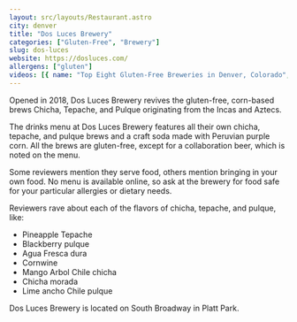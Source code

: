```yaml
---
layout: src/layouts/Restaurant.astro
city: denver
title: "Dos Luces Brewery"
categories: ["Gluten-Free", "Brewery"]
slug: dos-luces
website: https://dosluces.com/
allergens: ["gluten"]
videos: [{ name: "Top Eight Gluten-Free Breweries in Denver, Colorado", url: "https://www.youtube.com/watch?v=OM7Fjw6uJAA" }]
---
```


Opened in 2018, Dos Luces Brewery revives the gluten-free, corn-based brews Chicha, Tepache, and Pulque originating from the Incas and Aztecs.

The drinks menu at Dos Luces Brewery features all their own chicha, tepache, and pulque brews and a craft soda made with Peruvian purple corn. All the brews are gluten-free, except for a collaboration beer, which is noted on the menu.

Some reviewers mention they serve food, others mention bringing in your own food. No menu is available online, so ask at the brewery for food safe for your particular allergies or dietary needs.

Reviewers rave about each of the flavors of chicha, tepache, and pulque, like:
* Pineapple Tepache
* Blackberry pulque
* Agua Fresca dura
* Cornwine
* Mango Arbol Chile chicha
* Chicha morada
* Lime ancho Chile pulque

Dos Luces Brewery is located on South Broadway in Platt Park.
